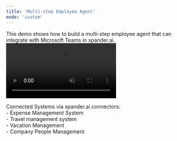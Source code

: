 ```yaml
---
title: 'Multi-step Employee Agent'
mode: 'custom'
---
```


<div style={{ maxWidth: '60%', margin: '0 auto' }}>
  
  <Card title="Multi-step Employee Agent with Microsoft Teams Integration">
  This demo shows how to build a multi-step employee agent that can integrate with Microsoft Teams in xpander.ai.
</Card>

  <Frame>
    <video
    autoPlay
    muted
    controls
    loop
    playsInline
    allowfullscreen
    allow="accelerometer; autoplay; clipboard-write; encrypted-media; gyroscope; picture-in-picture"
    src="https://assets.xpanderai.io/videos/demos/multi_step_with_teams.mov"
    ></video>
  </Frame>

  <Note>Connected Systems via xpander.ai connectors: <br /> - Expense Management System <br /> - Travel management system<br /> - Vacation Management<br /> - Company People Management</Note>

</div>

